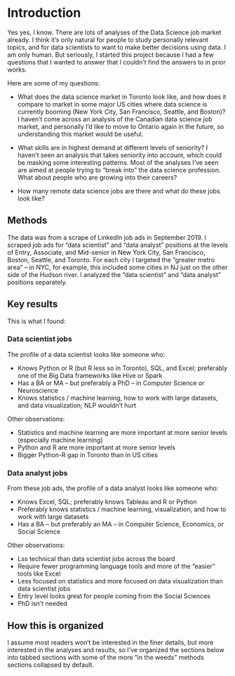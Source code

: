 
# Introduction

Yes yes, I know. There are lots of analyses of the Data Science job market already. I think it's only natural for people to study personally relevant topics, and for data scientists to want to make better decisions using data. I am only human. But seriously, I started this project because I had a few questions that I wanted to answer that I couldn't find the answers to in prior works.

Here are some of my questions:

- What does the data science market in Toronto look like, and how does it compare to market in some major US cities where data science is currently booming (New York City, San Francisco, Seattle, and Boston)? I haven't come across an analysis of the Canadian data science job market, and personally I'd like to move to Ontario again in the future, so understanding this market would be useful.

- What skills are in highest demand at different levels of seniority? I haven't seen an analysis that takes seniority into account, which could be masking some interesting patterns. Most of the analyses I've seen are aimed at people trying to "break into" the data science profession. What about people who are growing into their careers?

- How many remote data science jobs are there and what do these jobs look like?

## Methods

The data was from a scrape of LinkedIn job ads in September 2019. I scraped job ads for "data scientist" and "data analyst" positions at the levels of Entry, Associate, and Mid-senior in New York City, San Francisco, Boston, Seattle, and Toronto. For each city I targeted the "greater metro area" -- in NYC, for example, this included some cities in NJ just on the other side of the Hudson river. I analyzed the "data scientist" and "data analyst" positions separately.

## Key results

This is what I found:

### Data scientist jobs

The profile of a data scientist looks like someone who:

- Knows Python or R (but R less so in Toronto), SQL, and Excel; preferably one of the Big Data frameworks like Hive or Spark
- Has a BA or MA -- but preferably a PhD -- in Computer Science or Neuroscience
- Knows statistics / machine learning, how to work with large datasets, and data visualization; NLP wouldn't hurt

Other observations:

- Statistics and machine learning are more important at more senior levels (especially machine learning)
- Python and R are more important at more senior levels
- Bigger Python-R gap in Toronto than in US cities

### Data analyst jobs

From these job ads, the profile of a data analyst looks like someone who:

- Knows Excel, SQL; preferably knows Tableau and R or Python
- Preferably knows statistics / machine learning, visualization, and how to work with large datasets
- Has a BA -- but preferably an MA -- in Computer Science, Economics, or Social Science

Other observations:

- Lss technical than data scientist jobs across the board
- Require fewer programming language tools and more of the "easier" tools like Excel
- Less focused on statistics and more focused on data visualization than data scientist jobs
- Entry level looks great for people coming from the Social Sciences
- PhD isn't needed

## How this is organized

I assume most readers won't be interested in the finer details, but more interested in the analyses and results, so I've organized the sections below into tabbed sections with some of the more "in the weeds" methods sections collapsed by default.
